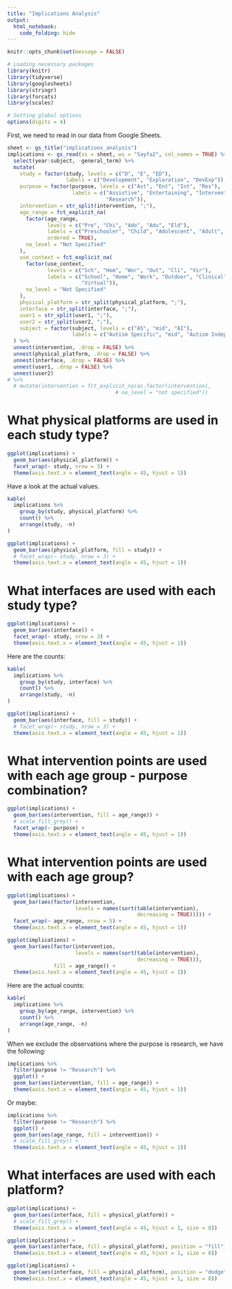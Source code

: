 ```yaml
---
title: "Implications Analysis"
output: 
  html_notebook:
    code_folding: hide
---
```


```r
knitr::opts_chunk$set(message = FALSE)
```

```r
# Loading necessary packages
library(knitr)
library(tidyverse)
library(googlesheets)
library(stringr)
library(forcats)
library(scales)

# Setting global options
options(digits = 4)
```

First, we need to read in our data from Google Sheets.

```r
sheet <- gs_title("implications_analysis")
implications <- gs_read(ss = sheet, ws = "Sayfa2", col_names = TRUE) %>% 
  select(year:subject, -general_term) %>% 
  mutate(
    study = factor(study, levels = c("D", "E", "ED"), 
                   labels = c("Development", "Exploration", "DevExp")),
    purpose = factor(purpose, levels = c("Ast", "Ent", "Int", "Res"),
                     labels = c("Assistive", "Entertaining", "Intervention",
                                "Research")),
    intervention = str_split(intervention, ";"),
    age_range = fct_explicit_na(
      factor(age_range, 
             levels = c("Pre", "Chi", "Ado", "Adu", "Eld"), 
             labels = c("Preschooler", "Child", "Adolescent", "Adult", "Elderly"), 
             ordered = TRUE),
      na_level = "Not Specified"
    ),
    use_context = fct_explicit_na(
      factor(use_context,
             levels = c("Sch", "Hom", "Wor", "Out", "Cli", "Vir"),
             labels = c("School", "Home", "Work", "Outdoor", "Clinical",
                        "Virtual")),
      na_level = "Not Specified"
    ),
    physical_platform = str_split(physical_platform, ";"),
    interface = str_split(interface, ";"),
    user1 = str_split(user1, ";"),
    user2 = str_split(user2, ";"),
    subject = factor(subject, levels = c("AS", "mid", "AI"), 
                     labels = c("Autism Specific", "mid", "Autism Independent"))
  ) %>% 
  unnest(intervention, .drop = FALSE) %>% 
  unnest(physical_platform, .drop = FALSE) %>% 
  unnest(interface, .drop = FALSE) %>% 
  unnest(user1, .drop = FALSE) %>% 
  unnest(user2) 
# %>% 
  # mutate(intervention = fct_explicit_na(as.factor(intervention), 
                                   # na_level = "not specified"))
```


# What physical platforms are used in each study type?

```r
ggplot(implications) +
  geom_bar(aes(physical_platform)) +
  facet_wrap(~ study, nrow = 3) +
  theme(axis.text.x = element_text(angle = 45, hjust = 1))
```

Have a look at the actual values.

```r
kable(
  implications %>% 
    group_by(study, physical_platform) %>% 
    count() %>% 
    arrange(study, -n)
)
```

```r
ggplot(implications) +
  geom_bar(aes(physical_platform, fill = study)) +
  # facet_wrap(~ study, nrow = 3) +
  theme(axis.text.x = element_text(angle = 45, hjust = 1))
```


# What interfaces are used with each study type?

```r
ggplot(implications) +
  geom_bar(aes(interface)) +
  facet_wrap(~ study, nrow = 3) +
  theme(axis.text.x = element_text(angle = 45, hjust = 1))
```

Here are the counts:

```r
kable(
  implications %>% 
    group_by(study, interface) %>% 
    count() %>% 
    arrange(study, -n)
)
```

```r
ggplot(implications) +
  geom_bar(aes(interface, fill = study)) +
  # facet_wrap(~ study, nrow = 3) +
  theme(axis.text.x = element_text(angle = 45, hjust = 1))
```


# What intervention points are used with each age group - purpose combination?

```r
ggplot(implications) +
  geom_bar(aes(intervention, fill = age_range)) +
  # scale_fill_grey() +
  facet_wrap(~ purpose) +
  theme(axis.text.x = element_text(angle = 45, hjust = 1))
```


# What intervention points are used with each age group?

```r
ggplot(implications) +
  geom_bar(aes(factor(intervention, 
                      levels = names(sort(table(intervention), 
                                          decreasing = TRUE))))) +
  facet_wrap(~ age_range, nrow = 5) +
  theme(axis.text.x = element_text(angle = 45, hjust = 1))
```


```r
ggplot(implications) +
  geom_bar(aes(factor(intervention, 
                      levels = names(sort(table(intervention), 
                                          decreasing = TRUE))), 
               fill = age_range)) +
  theme(axis.text.x = element_text(angle = 45, hjust = 1))
```

Here are the actual counts:

```r
kable(
  implications %>% 
    group_by(age_range, intervention) %>% 
    count() %>% 
    arrange(age_range, -n)
)
```

When we exclude the observations where the purpose is research, we have the following:

```r
implications %>% 
  filter(purpose != "Research") %>% 
  ggplot() +
  geom_bar(aes(intervention, fill = age_range)) +
  theme(axis.text.x = element_text(angle = 45, hjust = 1))
```

Or maybe:

```r
implications %>% 
  filter(purpose != "Research") %>% 
  ggplot() +
  geom_bar(aes(age_range, fill = intervention)) +
  # scale_fill_grey() +
  theme(axis.text.x = element_text(angle = 45, hjust = 1))
```



# What interfaces are used with each platform?

```r
ggplot(implications) +
  geom_bar(aes(interface, fill = physical_platform)) +
  # scale_fill_grey() +
  theme(axis.text.x = element_text(angle = 45, hjust = 1, size = 8))
```

```r
ggplot(implications) +
  geom_bar(aes(interface, fill = physical_platform), position = "fill") +
  theme(axis.text.x = element_text(angle = 45, hjust = 1, size = 8))
```


```r
ggplot(implications) +
  geom_bar(aes(interface, fill = physical_platform), position = "dodge") +
  theme(axis.text.x = element_text(angle = 45, hjust = 1, size = 8))
```
